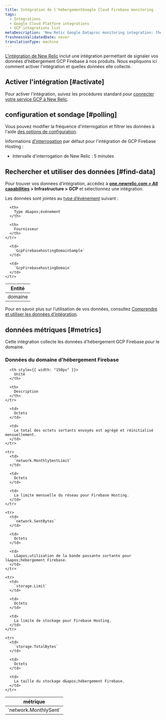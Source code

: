 ```yaml
---
title: Intégration de l'hébergementGoogle Cloud Firebase monitoring
tags:
  - Integrations
  - Google Cloud Platform integrations
  - GCP integrations list
metaDescription: 'New Relic Google Dataproc monitoring integration: the data it reports and how to enable it.'
freshnessValidatedDate: never
translationType: machine
---
```


[L&apos;intégration de New Relic](/docs/infrastructure/introduction-infra-monitoring) inclut une intégration permettant de signaler vos données d&apos;hébergement GCP Firebase à nos produits. Nous expliquons ici comment activer l&apos;intégration et quelles données elle collecte.

## Activer l&apos;intégration [#activate]

Pour activer l&apos;intégration, suivez les procédures standard pour [connecter votre service GCP à New Relic](/docs/connect-google-cloud-platform-services-infrastructure).

## configuration et sondage [#polling]

Vous pouvez modifier la fréquence d&apos;interrogation et filtrer les données à l&apos;aide [des options de configuration](/docs/integrations/new-relic-integrations/getting-started/configure-polling-frequency-data-collection-cloud-integrations).

Informations [d&apos;interrogation](/docs/integrations/google-cloud-platform-integrations/getting-started/polling-intervals-gcp-integrations) par défaut pour l&apos;intégration de GCP Firebase Hosting :

* Intervalle d&apos;interrogation de New Relic : 5 minutes

## Rechercher et utiliser des données [#find-data]

Pour trouver vos données d’intégration, accédez à <DNT>**[one.newrelic.com &gt; All capabilities](https://one.newrelic.com/all-capabilities) &gt; Infrastructure &gt; GCP**</DNT> et sélectionnez une intégration.

Les données sont jointes au [type d’événement](/docs/data-apis/understand-data/new-relic-data-types/#event-data) suivant :

<table>
  <thead>
    <tr>
      <th>
        Entité
      </th>

      <th>
        Type d&apos;événement
      </th>

      <th>
        Fournisseur
      </th>
    </tr>
  </thead>

  <tbody>
    <tr>
      <td>
        domaine
      </td>

      <td>
        `GcpFirebasehostingDomainSample`
      </td>

      <td>
        `GcpFirebasehostingDomain`
      </td>
    </tr>
  </tbody>
</table>

Pour en savoir plus sur l’utilisation de vos données, consultez [Comprendre et utiliser les données d’intégration](/docs/infrastructure/integrations/find-use-infrastructure-integration-data).

## données métriques [#metrics]

Cette intégration collecte les données d&apos;hébergement GCP Firebase pour le domaine.

### Données du domaine d&apos;hébergement Firebase

<table>
  <thead>
    <tr>
      <th style={{ width: "275px" }}>
        métrique
      </th>

      <th style={{ width: "150px" }}>
        Unité
      </th>

      <th>
        Description
      </th>
    </tr>
  </thead>

  <tbody>
    <tr>
      <td>
        `network.MonthlySent`
      </td>

      <td>
        Octets
      </td>

      <td>
        Le total des octets sortants envoyés est agrégé et réinitialisé mensuellement.
      </td>
    </tr>

    <tr>
      <td>
        `network.MonthlySentLimit`
      </td>

      <td>
        Octets
      </td>

      <td>
        La limite mensuelle du réseau pour Firebase Hosting.
      </td>
    </tr>

    <tr>
      <td>
        `network.SentBytes`
      </td>

      <td>
        Octets
      </td>

      <td>
        L&apos;utilisation de la bande passante sortante pour l&apos;hébergement Firebase.
      </td>
    </tr>

    <tr>
      <td>
        `storage.Limit`
      </td>

      <td>
        Octets
      </td>

      <td>
        La limite de stockage pour Firebase Hosting.
      </td>
    </tr>

    <tr>
      <td>
        `storage.TotalBytes`
      </td>

      <td>
        Octets
      </td>

      <td>
        La taille du stockage d&apos;hébergement Firebase.
      </td>
    </tr>
  </tbody>
</table>